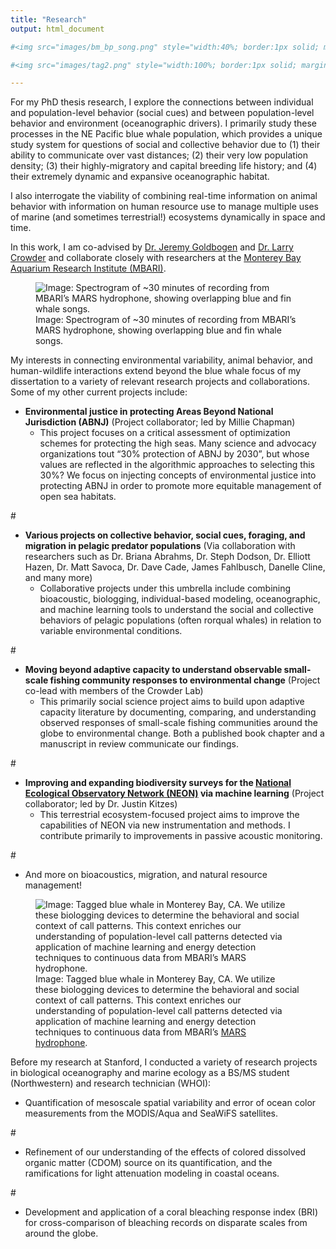 ```yaml
---
title: "Research"
output: html_document

#<img src="images/bm_bp_song.png" style="width:40%; border:1px solid; margin-right: 20px" align="left">

#<img src="images/tag2.png" style="width:100%; border:1px solid; margin-right: 20px" align="left">

---
```


<style>
p.caption {
  font-size: 0.8em;
}
</style>

<link rel="stylesheet" href="styles.css" type="text/css">

For my PhD thesis research, I explore the connections between individual and population-level behavior (social cues) and between population-level behavior and environment (oceanographic drivers). I primarily study these processes in the NE Pacific blue whale population, which provides a unique study system for questions of social and collective behavior due to (1) their ability to communicate over vast distances; (2) their very low population density; (3) their highly-migratory and capital breeding life history; and (4) their extremely dynamic and expansive oceanographic habitat. 

I also interrogate the viability of combining real-time information on animal behavior with information on human resource use to manage multiple uses of marine (and sometimes terrestrial!) ecosystems dynamically in space and time.

In this work, I am co-advised by [Dr. Jeremy Goldbogen](https://goldbogen.stanford.edu/) and [Dr. Larry Crowder](https://crowderlab.stanford.edu/) and collaborate closely with researchers at the [Monterey Bay Aquarium Research Institute (MBARI)](https://www.mbari.org/technology/solving-challenges/persistent-presence/mars-hydrophone/).


![Image: Spectrogram of ~30 minutes of recording from MBARI's MARS hydrophone, showing overlapping blue and fin whale songs. \label{figurelabel}](images/bm_bp_song.png)

My interests in connecting environmental variability, animal behavior, and human-wildlife interactions extend beyond the blue whale focus of my dissertation to a variety of relevant research projects and collaborations. Some of my other current projects include:


* __Environmental justice in protecting Areas Beyond National Jurisdiction (ABNJ)__
(Project collaborator; led by Millie Chapman)
    * This project focuses on a critical assessment of optimization schemes for protecting the high seas. Many science and advocacy organizations tout "30% protection of ABNJ by 2030", but whose values are reflected in the algorithmic approaches to selecting this 30%? We focus on injecting concepts of environmental justice into protecting ABNJ in order to promote more equitable management of open sea habitats.
  
#\newline  

* __Various projects on collective behavior, social cues, foraging, and migration in pelagic predator populations__ (Via collaboration with researchers such as Dr. Briana Abrahms, Dr. Steph Dodson, Dr. Elliott Hazen, Dr. Matt Savoca, Dr. Dave Cade, James Fahlbusch, Danelle Cline, and many more)
    * Collaborative projects under this umbrella include combining bioacoustic, biologging, individual-based modeling, oceanographic, and machine learning tools to understand the social and collective behaviors of pelagic populations (often rorqual whales) in relation to variable environmental conditions.
    
#\newline

* __Moving beyond adaptive capacity to understand observable small-scale fishing community responses to environmental change__ (Project co-lead with members of the Crowder Lab)
    * This primarily social science project aims to build upon adaptive capacity literature by documenting, comparing, and understanding observed responses of small-scale fishing communities around the globe to environmental change. Both a published book chapter and a manuscript in review communicate our findings.

#\newline 

* __Improving and expanding biodiversity surveys for the [National Ecological Observatory Network (NEON)](https://www.neonscience.org/) via machine learning__ (Project collaborator; led by Dr. Justin Kitzes)
    * This terrestrial ecosystem-focused project aims to improve the capabilities of NEON via new instrumentation and methods. I contribute primarily to improvements in passive acoustic monitoring.

#\newline 

* And more on bioacoustics, migration, and natural resource management!

![Image: Tagged blue whale in Monterey Bay, CA. We utilize these biologging devices to determine the behavioral and social context of call patterns. This context enriches our understanding of population-level call patterns detected via application of machine learning and energy detection techniques to continuous data from MBARI's [MARS hydrophone](https://www.mbari.org/at-sea/cabled-observatory/mars-science-experiments/mars-hydrophone-data/).\label{figurelabel}](images/tag2.png)

Before my research at Stanford, I conducted a variety of research projects in biological oceanography and marine ecology as a BS/MS student (Northwestern) and research technician (WHOI):

* Quantification of mesoscale spatial variability and error of ocean color measurements from the MODIS/Aqua and SeaWiFS satellites.

#\newline 

* Refinement of our understanding of the effects of colored dissolved organic matter (CDOM) source on its quantification, and the ramifications for light attenuation modeling in coastal oceans.

#\newline 

* Development and application of a coral bleaching response index (BRI) for cross-comparison of bleaching records on disparate scales from around the globe.